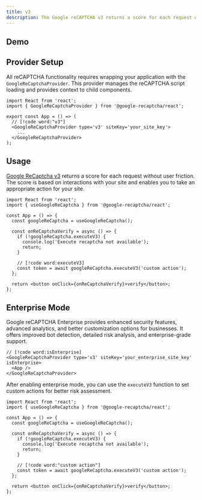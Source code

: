```yaml
---
title: v3
description: The Google reCAPTCHA v3 returns a score for each request without user friction. The score is based on interactions with your site and enables you to take an appropriate action for your site.
---
```



## Demo

<ReactDemo type='v3' />

## Provider Setup

All reCAPTCHA functionality requires wrapping your application with the `GoogleReCaptchaProvider`. This provider manages the reCAPTCHA script loading and provides context to child components.

```tsx twoslash
import React from 'react';
import { GoogleReCaptchaProvider } from '@google-recaptcha/react';

export const App = () => (
  // [!code word:"v3"]
  <GoogleReCaptchaProvider type='v3' siteKey='your_site_key'>
    ...
  </GoogleReCaptchaProvider>
);
```

## Usage

[Google ReCaptcha v3](https://developers.google.com/recaptcha/docs/v3) returns a score for each request without user friction. The score is based on interactions with your site and enables you to take an appropriate action for your site.

```tsx twoslash
import React from 'react';
import { useGoogleReCaptcha } from '@google-recaptcha/react';

const App = () => {
  const googleReCaptcha = useGoogleReCaptcha();

  const onReCaptchaVerify = async () => {
    if (!googleReCaptcha.executeV3) {
      console.log('Execute recaptcha not available');
      return;
    }

    // [!code word:executeV3]
    const token = await googleReCaptcha.executeV3('custom action');
  };

  return <button onClick={onReCaptchaVerify}>verify</button>;
};
```

## Enterprise Mode

Google reCAPTCHA Enterprise provides enhanced security features, advanced analytics, and better customization options for businesses. It offers improved bot detection, detailed risk analysis, and enterprise-grade support.

```tsx
// [!code word:isEnterprise]
<GoogleReCaptchaProvider type='v3' siteKey='your_enterprise_site_key' isEnterprise>
  <App />
</GoogleReCaptchaProvider>
```

After enabling enterprise mode, you can use the `executeV3` function to set custom actions for better risk assessment.

```tsx twoslash
import React from 'react';
import { useGoogleReCaptcha } from '@google-recaptcha/react';

const App = () => {
  const googleReCaptcha = useGoogleReCaptcha();

  const onReCaptchaVerify = async () => {
    if (!googleReCaptcha.executeV3) {
      console.log('Execute recaptcha not available');
      return;
    }

    // [!code word:"custom action"]
    const token = await googleReCaptcha.executeV3('custom action');
  };

  return <button onClick={onReCaptchaVerify}>verify</button>;
};
```
